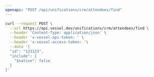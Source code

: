 ```yaml
---
openapi: "POST /api/unifications/crm/attendees/find"
---
```


<RequestExample>

```bash Request
curl --request POST \
  --url https://api.vessel.dev/unifications/crm/attendees/find \
  --header 'Content-Type: application/json' \
  --header 'x-vessel-api-token: ' \
  --header 'x-vessel-access-token: '\
  --data '{
  "id": "123123",
  "include": {
    "$native": false
  }
}'
```

</RequestExample>


